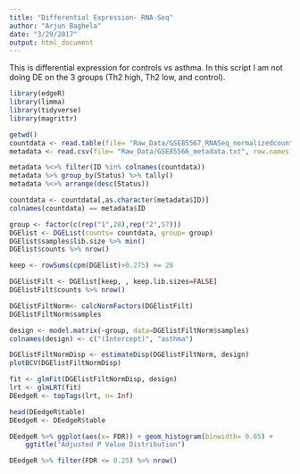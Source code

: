 ```yaml
---
title: "Differential Expression- RNA-Seq"
author: "Arjun Baghela"
date: "3/29/2017"
output: html_document
---
```


This is differential expression for controls vs asthma. In this script I am not doing DE on the 3 groups (Th2 high, Th2 low, and control). 

```r
library(edgeR)
library(limma)
library(tidyverse)
library(magrittr)
```


```r
getwd()
countdata <- read.table(file= "Raw_Data/GSE85567_RNASeq_normalizedcounts.txt", check.names = FALSE)
metadata <- read.csv(file= "Raw_Data/GSE85566_metadata.txt", row.names = 1)

metadata %<>% filter(ID %in% colnames(countdata))
metadata %>% group_by(Status) %>% tally()
metadata %<>% arrange(desc(Status))

countdata <- countdata[,as.character(metadata$ID)]
colnames(countdata) == metadata$ID

```


```r
group <- factor(c(rep("1",28),rep("2",57))) 
DGElist <- DGEList(counts= countdata, group= group)
DGElist$samples$lib.size %>% min()
DGElist$counts %>% nrow()

keep <- rowSums(cpm(DGElist)>0.275) >= 28

DGElistFilt <- DGElist[keep, , keep.lib.sizes=FALSE]
DGElistFilt$counts %>% nrow()

DGElistFiltNorm<- calcNormFactors(DGElistFilt)
DGElistFiltNorm$samples

```

```r
design <- model.matrix(~group, data=DGElistFiltNorm$samples)
colnames(design) <- c("(Intercept)", "asthma")

DGElistFiltNormDisp <- estimateDisp(DGElistFiltNorm, design)
plotBCV(DGElistFiltNormDisp)
```

```r
fit <- glmFit(DGElistFiltNormDisp, design)
lrt <- glmLRT(fit)
DEedgeR <- topTags(lrt, n= Inf)

head(DEedgeR$table)
DEedgeR <- DEedgeR$table

DEedgeR %>% ggplot(aes(x= FDR)) + geom_histogram(binwidth= 0.05) +
	ggtitle("Adjusted P Value Distribution")

DEedgeR %>% filter(FDR <= 0.25) %>% nrow()
```

